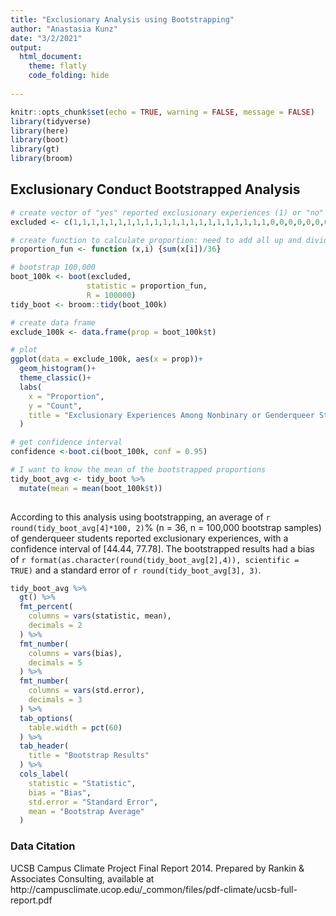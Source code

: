 ```yaml
---
title: "Exclusionary Analysis using Bootstrapping"
author: "Anastasia Kunz"
date: "3/2/2021"
output:
  html_document:
    theme: flatly
    code_folding: hide
  
---
```


```r
knitr::opts_chunk$set(echo = TRUE, warning = FALSE, message = FALSE)
library(tidyverse)
library(here)
library(boot)
library(gt)
library(broom)
```

## Exclusionary Conduct Bootstrapped Analysis

```r
# create vector of "yes" reported exclusionary experiences (1) or "no" did not report exclusionary experiences (0)
excluded <- c(1,1,1,1,1,1,1,1,1,1,1,1,1,1,1,1,1,1,1,1,1,1,0,0,0,0,0,0,0,0,0,0,0,0,0,0)

# create function to calculate proportion: need to add all up and divide by 36
proportion_fun <- function (x,i) {sum(x[i])/36}

# bootstrap 100,000
boot_100k <- boot(excluded,
                 statistic = proportion_fun,
                 R = 100000)
tidy_boot <- broom::tidy(boot_100k)

# create data frame
exclude_100k <- data.frame(prop = boot_100k$t)

# plot
ggplot(data = exclude_100k, aes(x = prop))+
  geom_histogram()+
  theme_classic()+
  labs(
    x = "Proportion",
    y = "Count",
    title = "Exclusionary Experiences Among Nonbinary or Genderqueer Students"
  )

```

```r
# get confidence interval
confidence <-boot.ci(boot_100k, conf = 0.95)

# I want to know the mean of the bootstrapped proportions
tidy_boot_avg <- tidy_boot %>%
  mutate(mean = mean(boot_100k$t))
  

```

According to this analysis using bootstrapping, an average of `r round(tidy_boot_avg[4]*100, 2)`% (n = 36, n = 100,000 bootstrap samples) of genderqueer students reported exclusionary experiences, with a confidence interval of [44.44, 77.78]. The bootstrapped results had a bias of `r format(as.character(round(tidy_boot_avg[2],4)), scientific = TRUE)` and a standard error of `r round(tidy_boot_avg[3], 3)`.

```r
tidy_boot_avg %>% 
  gt() %>% 
  fmt_percent(
    columns = vars(statistic, mean),
    decimals = 2
  ) %>% 
  fmt_number(
    columns = vars(bias),
    decimals = 5
  ) %>% 
  fmt_number(
    columns = vars(std.error),
    decimals = 3
  ) %>% 
  tab_options(
    table.width = pct(60)
  ) %>% 
  tab_header(
    title = "Bootstrap Results"
  ) %>% 
  cols_label(
    statistic = "Statistic",
    bias = "Bias",
    std.error = "Standard Error",
    mean = "Bootstrap Average"
  )
```




### Data Citation

UCSB Campus Climate Project Final Report 2014. Prepared by Rankin & Associates Consulting, available at http://campusclimate.ucop.edu/_common/files/pdf-climate/ucsb-full-report.pdf